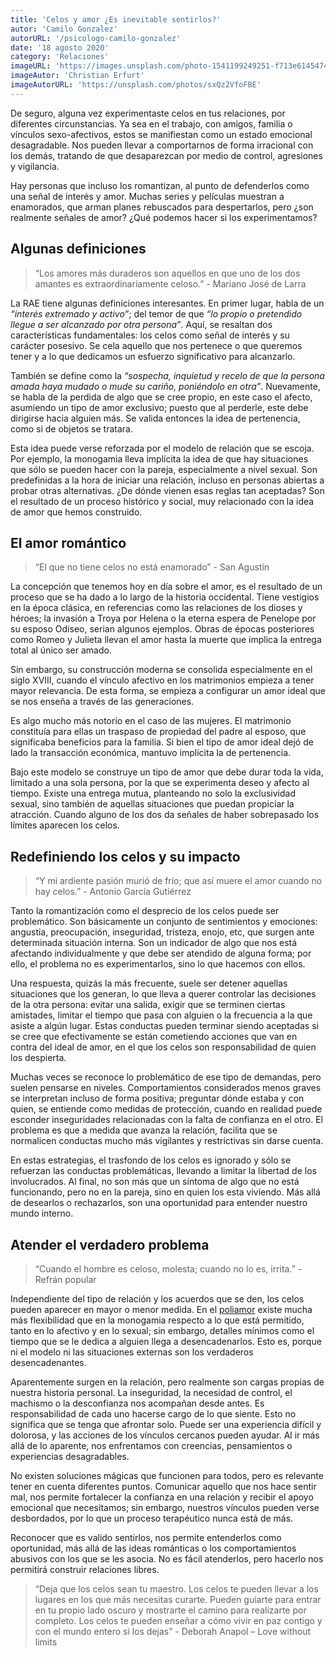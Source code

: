 ```yaml
---
title: 'Celos y amor ¿Es inevitable sentirlos?'
autor: 'Camilo Gonzalez'
autorURL: '/psicologo-camilo-gonzalez'
date: '18 agosto 2020'
category: 'Relaciones'
imageURL: 'https://images.unsplash.com/photo-1541199249251-f713e6145474?ixlib=rb-1.2.1&ixid=MnwxMjA3fDB8MHxwaG90by1wYWdlfHx8fGVufDB8fHx8&auto=format&fit=crop&w=667&q=80'
imageAutor: 'Christian Erfurt'
imageAutorURL: 'https://unsplash.com/photos/sxQz2VfoFBE'
---
```


De seguro, alguna vez experimentaste celos en tus relaciones, por diferentes circunstancias. Ya sea en el trabajo, con amigos, familia o vínculos sexo-afectivos, estos se manifiestan como un estado emocional desagradable. Nos pueden llevar a comportarnos de forma irracional con los demás, tratando de que desaparezcan por medio de control, agresiones y vigilancia.

Hay personas que incluso los romantizan, al punto de defenderlos como una señal de interés y amor. Muchas series y películas muestran a enamorados, que arman planes rebuscados para despertarlos, pero ¿son realmente señales de amor? ¿Qué podemos hacer si los experimentamos?

## Algunas definiciones

> “Los amores más duraderos son aquellos en que uno de los dos amantes es extraordinariamente celoso.” - Mariano José de Larra

La RAE tiene algunas definiciones interesantes. En primer lugar, habla de un _“interés extremado y activo”_; del temor de que _“lo propio o pretendido llegue a ser alcanzado por otra persona”_. Aquí, se resaltan dos características fundamentales: los celos como señal de interés y su carácter posesivo. Se cela aquello que nos pertenece o que queremos tener y a lo que dedicamos un esfuerzo significativo para alcanzarlo.

También se define como la _“sospecha, inquietud y recelo de que la persona amada haya mudado o mude su cariño, poniéndolo en otra”_. Nuevamente, se habla de la perdida de algo que se cree propio, en este caso el afecto, asumiendo un tipo de amor exclusivo; puesto que al perderle, este debe dirigirse hacia alguien más. Se valida entonces la idea de pertenencia, como si de objetos se tratara.

<ImageCaption
  src="https://images.pexels.com/photos/2409681/pexels-photo-2409681.jpeg?auto=compress&cs=tinysrgb&dpr=2&h=650&w=940"
  alt="mujeres_pensativas"
  href="https://www.pexels.com/es-es/foto/adolescente-adulto-al-aire-libre-amigos-2409681/"
  text="Foto de Elijah O’Donnell"
/>

Esta idea puede verse reforzada por el modelo de relación que se escoja. Por ejemplo, la monogamia lleva implícita la idea de que hay situaciones que sólo se pueden hacer con la pareja, especialmente a nivel sexual. Son predefinidas a la hora de iniciar una relación, incluso en personas abiertas a probar otras alternativas. ¿De dónde vienen esas reglas tan aceptadas? Son el resultado de un proceso histórico y social, muy relacionado con la idea de amor que hemos construido.

## El amor romántico

> “El que no tiene celos no está enamorado” - San Agustín

La concepción que tenemos hoy en día sobre el amor, es el resultado de un proceso que se ha dado a lo largo de la historia occidental. Tiene vestigios en la época clásica, en referencias como las relaciones de los dioses y héroes; la invasión a Troya por Helena o la eterna espera de Penelope por su esposo Odiseo, serian algunos ejemplos. Obras de épocas posteriores como Romeo y Julieta llevan el amor hasta la muerte que implica la entrega total al único ser amado.

Sin embargo, su construcción moderna se consolida especialmente en el siglo XVIII, cuando el vínculo afectivo en los matrimonios empieza a tener mayor relevancia. De esta forma, se empieza a configurar un amor ideal que se nos enseña a través de las generaciones.

<ImageCaption
  src="https://images.unsplash.com/photo-1460364157752-926555421a7e?ixid=MnwxMjA3fDB8MHxwaG90by1wYWdlfHx8fGVufDB8fHx8&ixlib=rb-1.2.1&auto=format&fit=crop&w=750&q=80"
  alt="pareja_heterosexual"
  href="https://unsplash.com/photos/a1Fmxesw31g"
  text="Foto de freestocks"
/>

Es algo mucho más notorio en el caso de las mujeres. El matrimonio constituía para ellas un traspaso de propiedad del padre al esposo, que significaba beneficios para la familia. Si bien el tipo de amor ideal dejó de lado la transacción económica, mantuvo implícita la de pertenencia.

Bajo este modelo se construye un tipo de amor que debe durar toda la vida, limitado a una sola persona, por la que se experimenta deseo y afecto al tiempo. Existe una entrega mutua, planteando no solo la exclusividad sexual, sino también de aquellas situaciones que puedan propiciar la atracción. Cuando alguno de los dos da señales de haber sobrepasado los límites aparecen los celos.

## Redefiniendo los celos y su impacto

> “Y mi ardiente pasión murió de frío; que así muere el amor cuando no hay celos.” - Antonio García Gutiérrez

Tanto la romantización como el desprecio de los celos puede ser problemático. Son básicamente un conjunto de sentimientos y emociones: angustia, preocupación, inseguridad, tristeza, enojo, etc, que surgen ante determinada situación interna. Son un indicador de algo que nos está afectando individualmente y que debe ser atendido de alguna forma; por ello, el problema no es experimentarlos, sino lo que hacemos con ellos.

Una respuesta, quizás la más frecuente, suele ser detener aquellas situaciones que los generan, lo que lleva a querer controlar las decisiones de la otra persona: evitar una salida, exigir que se terminen ciertas amistades, limitar el tiempo que pasa con alguien o la frecuencia a la que asiste a algún lugar. Estas conductas pueden terminar siendo aceptadas si se cree que efectivamente se están cometiendo acciones que van en contra del ideal de amor, en el que los celos son responsabilidad de quien los despierta.

<ImageCaption
  src="https://images.unsplash.com/photo-1513037341755-a4a1257ccb6f?ixlib=rb-1.2.1&ixid=MnwxMjA3fDB8MHxwaG90by1wYWdlfHx8fGVufDB8fHx8&auto=format&fit=crop&w=750&q=80"
  alt="hombre_intranquilo"
  href="https://unsplash.com/photos/8gxbW4xSalw"
  text="Foto de Chris Nguyen"
/>

Muchas veces se reconoce lo problemático de ese tipo de demandas, pero suelen pensarse en niveles. Comportamientos considerados menos graves se interpretan incluso de forma positiva; preguntar dónde estaba y con quien, se entiende como medidas de protección, cuando en realidad puede esconder inseguridades relacionadas con la falta de confianza en el otro. El problema es que a medida que avanza la relación, facilita que se normalicen conductas mucho más vigilantes y restrictivas sin darse cuenta.

En estas estrategias, el trasfondo de los celos es ignorado y sólo se refuerzan las conductas problemáticas, llevando a limitar la libertad de los involucrados. Al final, no son más que un síntoma de algo que no está funcionando, pero no en la pareja, sino en quien los esta viviendo. Más allá de desearlos o rechazarlos, son una oportunidad para entender nuestro mundo interno.

## Atender el verdadero problema

> “Cuando el hombre es celoso, molesta; cuando no lo es, irrita.” - Refrán popular

Independiente del tipo de relación y los acuerdos que se den, los celos pueden aparecer en mayor o menor medida. En el <a href="https://www.murocincelado.com//tres-no-son-multitud-el-sexo-y-los-afectos-desde-el-poliamor/" target="_blank">poliamor</a> existe mucha más flexibilidad que en la monogamia respecto a lo que está permitido, tanto en lo afectivo y en lo sexual; sin embargo, detalles mínimos como el tiempo que se le dedica a alguien llega a desencadenarlos. Esto es, porque ni el modelo ni las situaciones externas son los verdaderos desencadenantes.

Aparentemente surgen en la relación, pero realmente son cargas propias de nuestra historia personal. La inseguridad, la necesidad de control, el machismo o la desconfianza nos acompañan desde antes. Es responsabilidad de cada uno hacerse cargo de lo que siente. Esto no significa que se tenga que afrontar solo. Puede ser una experiencia difícil y dolorosa, y las acciones de los vínculos cercanos pueden ayudar. Al ir más allá de lo aparente, nos enfrentamos con creencias, pensamientos o experiencias desagradables.

<ImageCaption
  src="https://images.unsplash.com/photo-1534343133720-0c20dba3a360?ixlib=rb-1.2.1&ixid=MnwxMjA3fDB8MHxwaG90by1wYWdlfHx8fGVufDB8fHx8&auto=format&fit=crop&w=750&q=80"
  alt="hombre_frustrado"
  href="https://unsplash.com/photos/_cbKur5I60A"
  text="Foto de Road Trip with Raj"
/>

No existen soluciones mágicas que funcionen para todos, pero es relevante tener en cuenta diferentes puntos. Comunicar aquello que nos hace sentir mal, nos permite fortalecer la confianza en una relación y recibir el apoyo emocional que necesitamos; sin embargo, nuestros vínculos pueden verse desbordados, por lo que un proceso terapéutico nunca está de más.

Reconocer que es valido sentirlos, nos permite entenderlos como oportunidad, más allá de las ideas románticas o los comportamientos abusivos con los que se les asocia. No es fácil atenderlos, pero hacerlo nos permitirá construir relaciones libres.

> “Deja que los celos sean tu maestro. Los celos te pueden llevar a los lugares en los que más necesitas curarte. Pueden guiarte para entrar en tu propio lado oscuro y mostrarte el camino para realizarte por completo. Los celos te pueden enseñar a cómo vivir en paz contigo y con el mundo entero si los dejas” - Deborah Anapol – Love without limits
